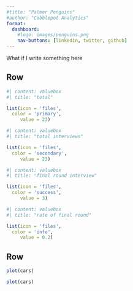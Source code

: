 ```yaml
--- 
#title: "Palmer Penguins"
#author: "Cobblepot Analytics"
format: 
  dashboard:
    #logo: images/penguins.png
    nav-buttons: [linkedin, twitter, github]
---
```


What if I write something here

## Row {height=30%}


```r
#| content: valuebox
#| title: "total"

list(icon = 'files',
  color = 'primary', 
     value = 23)

```


```r
#| content: valuebox
#| title: "total interviews"

list(icon = 'files',
  color = 'secondary', 
     value = 23)

```

```r
#| content: valuebox
#| title: "final round interview"

list(icon = 'files',
  color = 'success', 
     value = 3)

```

```r
#| content: valuebox
#| title: "rate of final round"

list(icon = 'files',
  color = 'info', 
     value = 0.2)

```




## Row {height=70%}

```r
plot(cars)
```


```r
plot(cars)
```